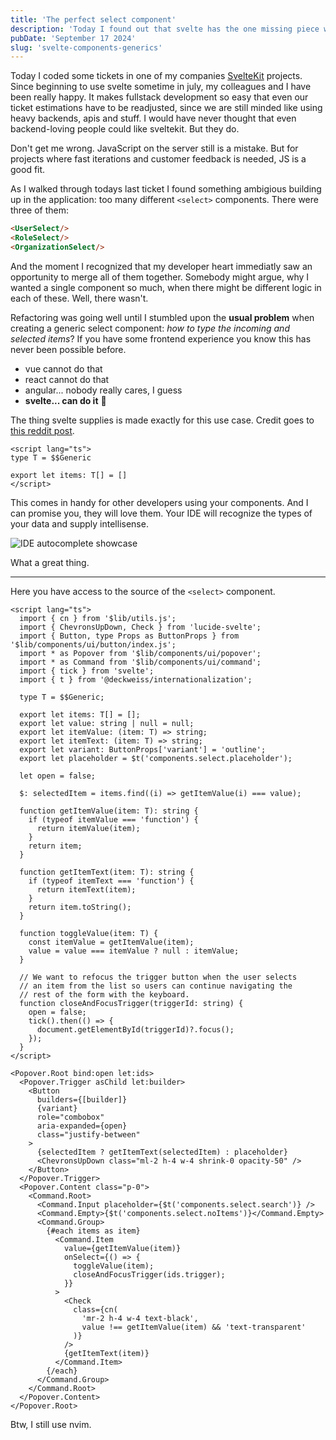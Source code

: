```yaml
---
title: 'The perfect select component'
description: 'Today I found out that svelte has the one missing piece when designing reusable frontend components: generics.'
pubDate: 'September 17 2024'
slug: 'svelte-components-generics'
---
```



Today I coded some tickets in one of my companies [SvelteKit](https://kit.svelte.dev) projects. Since beginning to use svelte sometime in july, my colleagues and I have been really happy. It makes fullstack development so easy that even our ticket estimations have to be readjusted, since we are still minded like using heavy backends, apis and stuff. I would have never thought that even backend-loving people could like sveltekit. But they do.

Don't get me wrong. JavaScript on the server still is a mistake. But for projects where fast iterations and customer feedback is needed, JS is a good fit.

As I walked through todays last ticket I found something ambigious building up in the application: too many different `<select>` components. There were three of them:
```html
<UserSelect/>
<RoleSelect/>
<OrganizationSelect/>
```

And the moment I recognized that my developer heart immediatly saw an opportunity to merge all of them together. Somebody might argue, why I wanted a single component so much, when there might be different logic in each of these. Well, there wasn't. 

Refactoring was going well until I stumbled upon the **usual problem** when creating a generic select component: *how to type the incoming and selected items*? If you have some frontend experience you know this has never been possible before.
- vue cannot do that
- react cannot do that
- angular... nobody really cares, I guess
- **svelte... can do it** 🚀

The thing svelte supplies is made exactly for this use case. Credit goes to [this reddit post](https://www.reddit.com/r/sveltejs/comments/13m0q20/generics_in_components_is_awesome/).

```svelte
<script lang="ts">
type T = $$Generic

export let items: T[] = []
</script>
```

This comes in handy for other developers using your components. And I can promise you, they will love them. Your IDE will recognize the types of your data and supply intellisense.


<Image src={SvelteImage} alt="IDE autocomplete showcase"/>

What a great thing.

---

Here you have access to the source of the `<select>` component.

```svelte
<script lang="ts">
  import { cn } from '$lib/utils.js';
  import { ChevronsUpDown, Check } from 'lucide-svelte';
  import { Button, type Props as ButtonProps } from '$lib/components/ui/button/index.js';
  import * as Popover from '$lib/components/ui/popover';
  import * as Command from '$lib/components/ui/command';
  import { tick } from 'svelte';
  import { t } from '@deckweiss/internationalization';

  type T = $$Generic;

  export let items: T[] = [];
  export let value: string | null = null;
  export let itemValue: (item: T) => string;
  export let itemText: (item: T) => string;
  export let variant: ButtonProps['variant'] = 'outline';
  export let placeholder = $t('components.select.placeholder');

  let open = false;

  $: selectedItem = items.find((i) => getItemValue(i) === value);

  function getItemValue(item: T): string {
    if (typeof itemValue === 'function') {
      return itemValue(item);
    }
    return item;
  }

  function getItemText(item: T): string {
    if (typeof itemText === 'function') {
      return itemText(item);
    }
    return item.toString();
  }

  function toggleValue(item: T) {
    const itemValue = getItemValue(item);
    value = value === itemValue ? null : itemValue;
  }

  // We want to refocus the trigger button when the user selects
  // an item from the list so users can continue navigating the
  // rest of the form with the keyboard.
  function closeAndFocusTrigger(triggerId: string) {
    open = false;
    tick().then(() => {
      document.getElementById(triggerId)?.focus();
    });
  }
</script>

<Popover.Root bind:open let:ids>
  <Popover.Trigger asChild let:builder>
    <Button
      builders={[builder]}
      {variant}
      role="combobox"
      aria-expanded={open}
      class="justify-between"
    >
      {selectedItem ? getItemText(selectedItem) : placeholder}
      <ChevronsUpDown class="ml-2 h-4 w-4 shrink-0 opacity-50" />
    </Button>
  </Popover.Trigger>
  <Popover.Content class="p-0">
    <Command.Root>
      <Command.Input placeholder={$t('components.select.search')} />
      <Command.Empty>{$t('components.select.noItems')}</Command.Empty>
      <Command.Group>
        {#each items as item}
          <Command.Item
            value={getItemValue(item)}
            onSelect={() => {
              toggleValue(item);
              closeAndFocusTrigger(ids.trigger);
            }}
          >
            <Check
              class={cn(
                'mr-2 h-4 w-4 text-black',
                value !== getItemValue(item) && 'text-transparent'
              )}
            />
            {getItemText(item)}
          </Command.Item>
        {/each}
      </Command.Group>
    </Command.Root>
  </Popover.Content>
</Popover.Root>
```

Btw, I still use nvim. 
